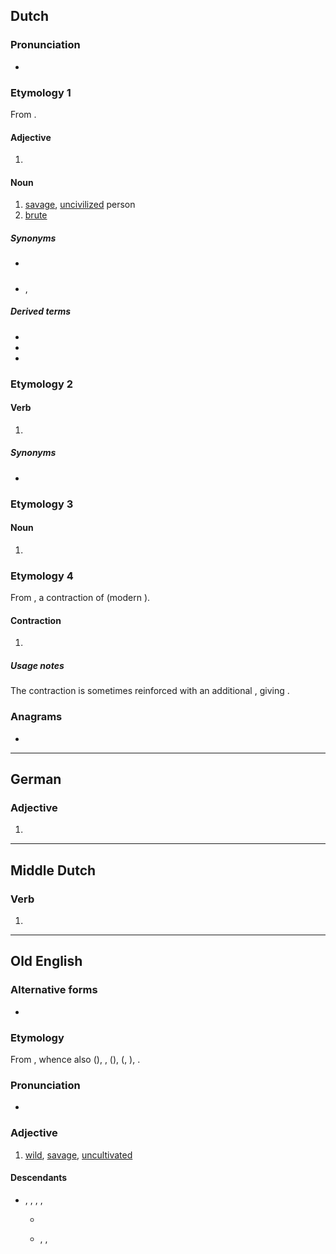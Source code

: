 {{also|Wilde}}
==Dutch==

===Pronunciation===
* {{audio|nl|Nl-wilde.ogg|Audio}}

===Etymology 1===
From {{m|nl|wild}}.

====Adjective====
{{head|nl|adjective form}}

# {{nl-adj form of|infl|wild}}

====Noun====
{{nl-noun-adj}}

# [[savage]], [[uncivilized]] person
# [[brute]]

=====Synonyms=====
* {{sense|savage}} {{l|nl|wildeman}}
* {{sense|brute}} {{l|nl|bruut}}, {{l|nl|woesteling}}

=====Derived terms=====
* {{l|nl|halve wilde}}
* {{l|nl|wildenhorde}}
* {{l|nl|wildenras}}

===Etymology 2===

====Verb====
{{head|nl|verb form}}

# {{nl-verb form of|n=sg|t=past|m=ind+subj|willen}}

=====Synonyms=====
* {{l|nl|wou}}

===Etymology 3===

====Noun====
{{nl-noun|f|-|-}}

# {{alternative form of|nl|weelde}}

===Etymology 4===
From {{inh|nl|dum|wildi}}, a contraction of {{m|dum|[[wilt]] [[gi]]}} (modern {{m|nl|[[wilt]] [[gij]]}}).

====Contraction====
{{head|nl|contraction}}

# {{lb|nl|Brabantian}} {{contraction of|nl|[[wilt]] [[gij]]}}

=====Usage notes=====
The contraction is sometimes reinforced with an additional {{m|nl|gij}}, giving {{m|nl||wilde gij}}.

===Anagrams===
* {{l|nl|dweil}}

----

==German==

===Adjective===
{{head|de|adjective form}}

# {{inflection of|de|wild||str//mix|nom//acc|f|s|;|str|nom//acc|p|;|wk|nom|all-gender|s|;|wk|acc|f//n|s}}

----

==Middle Dutch==

===Verb===
{{head|dum|verb form}}

# {{inflection of|dum|willen||1//3|s|past|indc//subj}}

----

==Old English==

===Alternative forms===
* {{alter|ang|ƿilde}}

===Etymology===
From {{inh|ang|gem-pro|*wilþijaz}}, whence also {{cog|ofs|wild}} ({{cog|fy|wyld}}), {{cog|osx|wildi}}, {{cog|goh|wildi}} ({{cog|de|wild}}), {{cog|non|villr}} ({{cog|no|vill}}, {{cog|is|villtur}}), {{cog|got|𐍅𐌹𐌻𐌸𐌴𐌹𐍃}}.

===Pronunciation===
* {{IPA|ang|/ˈwilde/}}

===Adjective===
{{ang-adj}}

# [[wild]], [[savage]], [[uncultivated]]

====Descendants====
* {{desc|enm|wild}}, {{l|enm|wilde}}, {{l|enm|wielde}}, {{l|enm|wille}}, {{l|enm|will}}
** {{desc|en|wild}}
** {{desc|sco|wylde}}, {{l|sco|wild}}, {{l|sco|wile}}
